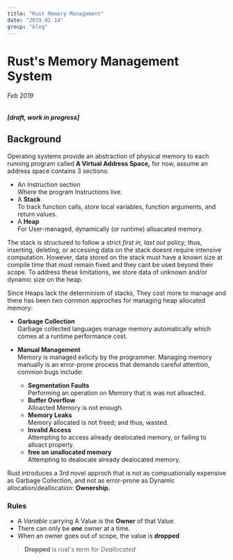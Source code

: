 ```yaml
---
title: "Rust Memory Management"
date: "2019.02.14"
group: "blog"
---
```

# Rust's Memory Management System
###### Feb 2019
##### [draft, work in progress] 



## Background

Operating systems provide an abstraction of physical memory to each running
program called **A Virtual Address Space,** for now, assume an address space contains 3 sections:   

* An Instruction section  
Where the program Instructions live.
* A **Stack**   
To track function calls, store local variables, function arguments, and return
values.
* A **Heap**   
For User-managed, dynamically (or runtime) alloacated memory.


The stack is structured to follow a strict *first in, last out* policy; thus,
inserting, deleting, or accessing data on the stack doesnt require intensive
computation. However, data stored on the stack must have a known size at compile
time that must remain fixed and they cant be used beyond their scope. To address these limitations, we store data of
unknown and/or dynamic size on the heap.   


Since Heaps lack the determinism of stacks, They cost more to manage and there has been two common approches for managing heap allocated memory:  
* **Garbage Collection**  
Garbage collected languages manage memory automatically which
comes at a runtime performance cost.
* **Manual Management**  
Memory is managed exlicity by the programmer. Managing memory manually is an
error-prone process that demands careful attention, common bugs include:

    * **Segmentation Faults**  
    Performing an operation on Memory that is was not alloacted.
    * **Buffer Overflow**  
    Alloacted Memory is not enough.   
    * **Memory Leaks**  
    Memory allocated is not freed; and thus, wasted.   
    * **Invalid Access**  
    Attempting to access already dealocated memory, or failing to alloact
    properly.   
    * **free on unallocated memory**  
    Attempting to dealocate already dealocated memory.  


Rust introduces a 3rd novel approch that is not as compuationally expensive as
Garbage Collection, and not as error-prone as Dynamic allocation/deallocation: **Ownership.**   

### Rules

* A *Variable* carrying A Value is the **Owner** of that Value.
* There can only be _**one**_ owner at a time.
* When an owner goes out of scope, the value is **dropped**

> **Dropped** is rust's term for *Deallocated*
